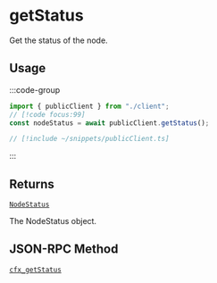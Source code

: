 # getStatus

Get the status of the node.

## Usage

:::code-group

```ts twoslash [example.ts]
import { publicClient } from "./client";
// [!code focus:99]
const nodeStatus = await publicClient.getStatus();
```

```ts [client.ts] filename="client.ts"
// [!include ~/snippets/publicClient.ts]
```

:::

## Returns

[`NodeStatus`](#TODO)

The NodeStatus object.

## JSON-RPC Method

[`cfx_getStatus`](https://doc.confluxnetwork.org/docs/core/build/json-rpc/cfx-namespace#cfx_getstatus)
